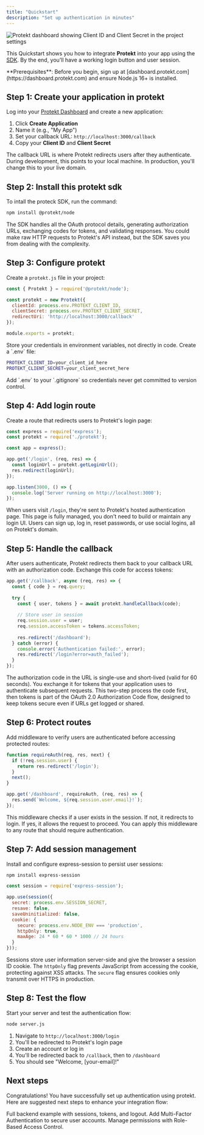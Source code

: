 ```yaml
---
title: "Quickstart"
description: "Set up authentication in minutes"
---
```



<img src="/images/protekt-quickstart.png" alt="Protekt dashboard showing Client ID and Client Secret in the project settings" className="rounded-lg shadow-lg" />


This Quickstart shows you how to integrate **Protekt** into your app using the [SDK](/support/glossary#sdk-software-development-kit). By the end, you’ll have a working login button and user session.

<Info>
  **Prerequisites**: Before you begin, sign up at [dashboard.protekt.com](https://dashboard.protekt.com) and ensure Node.js 16+ is installed.
</Info>

## Step 1: Create your application in protekt

Log into your [Protekt Dashboard](https://dashboard.protekt.com) and create a new application:

1. Click **Create Application**
2. Name it (e.g., "My App")
3. Set your callback URL: `http://localhost:3000/callback`
4. Copy your **Client ID** and **Client Secret**

The callback URL is where Protekt redirects users after they authenticate. During development, this points to your local machine. In production, you'll change this to your live domain.

## Step 2: Install this protekt sdk

To intall the proteck SDK, run the command:

```bash
npm install @protekt/node
```

The SDK handles all the OAuth protocol details, generating authorization URLs, exchanging codes for tokens, and validating responses. You could make raw HTTP requests to Protekt's API instead, but the SDK saves you from dealing with the complexity.

## Step 3: Configure protekt

Create a `protekt.js` file in your project:

```javascript protekt.js
const { Protekt } = require('@protekt/node');

const protekt = new Protekt({
  clientId: process.env.PROTEKT_CLIENT_ID,
  clientSecret: process.env.PROTEKT_CLIENT_SECRET,
  redirectUri: 'http://localhost:3000/callback'
});

module.exports = protekt;
```
<Tip>
Store your credentials in environment variables, not directly in code. Create a `.env` file:
</Tip>

```bash .env
PROTEKT_CLIENT_ID=your_client_id_here
PROTEKT_CLIENT_SECRET=your_client_secret_here
```
<Tip>
Add `.env` to your `.gitignore` so credentials never get committed to version control.
</Tip>

## Step 4: Add login route

Create a route that redirects users to Protekt's login page:

```javascript server.js
const express = require('express');
const protekt = require('./protekt');

const app = express();

app.get('/login', (req, res) => {
  const loginUrl = protekt.getLoginUrl();
  res.redirect(loginUrl);
});

app.listen(3000, () => {
  console.log('Server running on http://localhost:3000');
});
```

When users visit `/login`, they're sent to Protekt's hosted authentication page. This page is fully managed, you don't need to build or maintain any login UI. Users can sign up, log in, reset passwords, or use social logins, all on Protekt's domain.


## Step 5: Handle the callback

After users authenticate, Protekt redirects them back to your callback URL with an authorization code. Exchange this code for access tokens:

```javascript server.js
app.get('/callback', async (req, res) => {
  const { code } = req.query;
  
  try {
    const { user, tokens } = await protekt.handleCallback(code);
    
    // Store user in session
    req.session.user = user;
    req.session.accessToken = tokens.accessToken;
    
    res.redirect('/dashboard');
  } catch (error) {
    console.error('Authentication failed:', error);
    res.redirect('/login?error=auth_failed');
  }
});
```

The authorization code in the URL is single-use and short-lived (valid for 60 seconds). You exchange it for tokens that your application uses to authenticate subsequent requests. This two-step process the code first, then tokens is part of the OAuth 2.0 Authorization Code flow, designed to keep tokens secure even if URLs get logged or shared.

## Step 6: Protect routes

Add middleware to verify users are authenticated before accessing protected routes:

```javascript server.js
function requireAuth(req, res, next) {
  if (!req.session.user) {
    return res.redirect('/login');
  }
  next();
}

app.get('/dashboard', requireAuth, (req, res) => {
  res.send(`Welcome, ${req.session.user.email}!`);
});
```

This middleware checks if a user exists in the session. If not, it redirects to login. If yes, it allows the request to proceed. You can apply this middleware to any route that should require authentication.

## Step 7: Add session management

Install and configure express-session to persist user sessions:

```bash
npm install express-session
```

```javascript server.js
const session = require('express-session');

app.use(session({
  secret: process.env.SESSION_SECRET,
  resave: false,
  saveUninitialized: false,
  cookie: { 
    secure: process.env.NODE_ENV === 'production',
    httpOnly: true,
    maxAge: 24 * 60 * 60 * 1000 // 24 hours
  }
}));
```

Sessions store user information server-side and give the browser a session ID cookie. The `httpOnly` flag prevents JavaScript from accessing the cookie, protecting against XSS attacks. The `secure` flag ensures cookies only transmit over HTTPS in production.

## Step 8: Test the flow

Start your server and test the authentication flow:

```bash
node server.js
```

1. Navigate to `http://localhost:3000/login`
2. You'll be redirected to Protekt's login page
3. Create an account or log in
4. You'll be redirected back to `/callback`, then to `/dashboard`
5. You should see "Welcome, [your-email]!"



## Next steps
Congratulations! You have successfully set up authentication using protekt. Here are suggested next steps to enhance your integration flow:

<Card title="First Integration Tutorial" icon="code" href="/tutorials/first-integration" horizontal> Full backend example with sessions, tokens, and logout. </Card>
<Card title="Enable MFA" icon="shield" href="/guides/enable-mfa" horizontal> Add Multi-Factor Authentication to secure user accounts. </Card> <Card title="Setup RBAC" icon="lock" href="/guides/setup-rbac" horizontal> Manage permissions with Role-Based Access Control. </Card> 